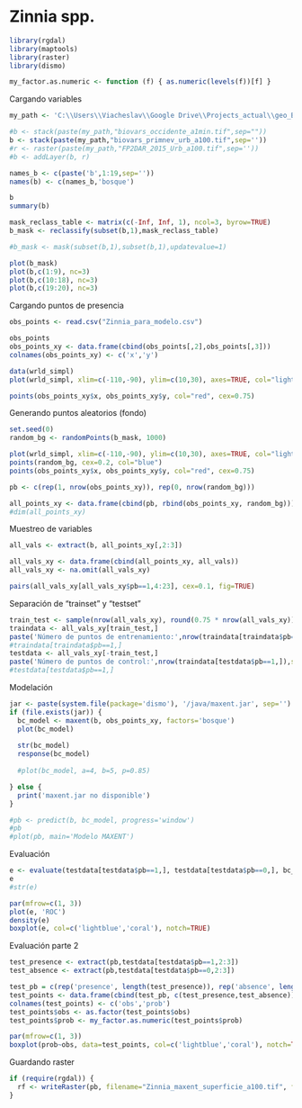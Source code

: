 Zinnia spp.
========================================================



```{r}
library(rgdal)
library(maptools)
library(raster)
library(dismo)

my_factor.as.numeric <- function (f) { as.numeric(levels(f))[f] }

```

Cargando variables

```{r fig.width=10, fig.height=10, cache=TRUE}
my_path <- 'C:\\Users\\Viacheslav\\Google Drive\\Projects_actual\\geo_BioclimInterpolation_Occidente\\Bioclim_a100\\'

#b <- stack(paste(my_path,"biovars_occidente_a1min.tif",sep=""))
b <- stack(paste(my_path,"biovars_primnev_urb_a100.tif",sep=''))
#r <- raster(paste(my_path,"FP2DAR_2015_Urb_a100.tif",sep=''))
#b <- addLayer(b, r)            

names_b <- c(paste('b',1:19,sep=''))
names(b) <- c(names_b,'bosque')

b
summary(b)

mask_reclass_table <- matrix(c(-Inf, Inf, 1), ncol=3, byrow=TRUE)
b_mask <- reclassify(subset(b,1),mask_reclass_table)

#b_mask <- mask(subset(b,1),subset(b,1),updatevalue=1)

plot(b_mask)
plot(b,c(1:9), nc=3)
plot(b,c(10:18), nc=3)
plot(b,c(19:20), nc=3)
```

Cargando puntos de presencia

```{r}
obs_points <- read.csv("Zinnia_para_modelo.csv")

obs_points
obs_points_xy <- data.frame(cbind(obs_points[,2],obs_points[,3]))
colnames(obs_points_xy) <- c('x','y')

data(wrld_simpl)
plot(wrld_simpl, xlim=c(-110,-90), ylim=c(10,30), axes=TRUE, col="lightyellow")

points(obs_points_xy$x, obs_points_xy$y, col="red", cex=0.75)
```

Generando puntos aleatorios (fondo)

```{r}
set.seed(0)
random_bg <- randomPoints(b_mask, 1000)

plot(wrld_simpl, xlim=c(-110,-90), ylim=c(10,30), axes=TRUE, col="lightyellow")
points(random_bg, cex=0.2, col="blue")
points(obs_points_xy$x, obs_points_xy$y, col="red", cex=0.75)

pb <- c(rep(1, nrow(obs_points_xy)), rep(0, nrow(random_bg)))

all_points_xy <- data.frame(cbind(pb, rbind(obs_points_xy, random_bg)))
#dim(all_points_xy)
```

Muestreo de variables

```{r fig.width=10, fig.height=10}
all_vals <- extract(b, all_points_xy[,2:3])

all_vals_xy <- data.frame(cbind(all_points_xy, all_vals))
all_vals_xy <- na.omit(all_vals_xy)

pairs(all_vals_xy[all_vals_xy$pb==1,4:23], cex=0.1, fig=TRUE)
```

Separación de "trainset" y "testset"

```{r}
train_test <- sample(nrow(all_vals_xy), round(0.75 * nrow(all_vals_xy)))
traindata <- all_vals_xy[train_test,]
paste('Número de puntos de entrenamiento:',nrow(traindata[traindata$pb==1,]),sep=' ')
#traindata[traindata$pb==1,]
testdata <- all_vals_xy[-train_test,]
paste('Número de puntos de control:',nrow(traindata[testdata$pb==1,]),sep=' ')
#testdata[testdata$pb==1,]
```

Modelación

```{r fig.width=10, fig.height=10}

jar <- paste(system.file(package='dismo'), '/java/maxent.jar', sep='')
if (file.exists(jar)) {
  bc_model <- maxent(b, obs_points_xy, factors='bosque')
  plot(bc_model)
  
  str(bc_model)
  response(bc_model)
  
  #plot(bc_model, a=4, b=5, p=0.85)

} else {
  print('maxent.jar no disponible')
}

#pb <- predict(b, bc_model, progress='window')
#pb
#plot(pb, main='Modelo MAXENT')
```

Evaluación

```{r fig.width=10, fig.height=5}
e <- evaluate(testdata[testdata$pb==1,], testdata[testdata$pb==0,], bc_model)
e
#str(e)

par(mfrow=c(1, 3))
plot(e, 'ROC')
density(e)
boxplot(e, col=c('lightblue','coral'), notch=TRUE)
```

Evaluación parte 2

```{r fig.width=10, fig.height=5}
test_presence <- extract(pb,testdata[testdata$pb==1,2:3])
test_absence <- extract(pb,testdata[testdata$pb==0,2:3])

test_pb = c(rep('presence', length(test_presence)), rep('absence', length(test_absence)))
test_points <- data.frame(cbind(test_pb, c(test_presence,test_absence)))
colnames(test_points) <- c('obs','prob')
test_points$obs <- as.factor(test_points$obs)
test_points$prob <- my_factor.as.numeric(test_points$prob)

par(mfrow=c(1, 3))
boxplot(prob~obs, data=test_points, col=c('lightblue','coral'), notch=TRUE)
```

Guardando raster

```{r}
if (require(rgdal)) {
  rf <- writeRaster(pb, filename="Zinnia_maxent_superficie_a100.tif", format="GTiff", overwrite=TRUE)
}

```

